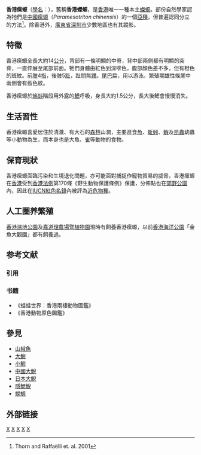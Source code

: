{{NoteTA
|G1 = Unit
}}
{{Speciesbox
| genus = Paramesotriton
| species = hongkongensis
| status = NT
| status_system = iucn3.1
| status_ref = <ref>{{IUCN2006|assessors=Michael Wai Neng Lau, Bosco Chan ''et el''|year=2004|id=59460|title=Paramesotriton hongkongensis|downloaded=2009年1月15日}}</ref>
|trend = down
| image = Hong Kong Newt 1.jpg
| authority = (Myers and Leviton, 1962)
}}

'''香港瘰螈'''（[[學名|學名]]：''{{lang|la|Paramesotriton hongkongensis}}''），舊稱'''香港蠑螈'''，是[[香港|香港]]唯一一種本土[[蠑螈科|蠑螈]]。部份自然學家認為牠們是[[中國瘰螈|中國瘰螈]]（''Paramesotriton chinensis''）的一個[[亞種|亞種]]，但普遍認同分立的方法<ref>Thorn and Raffaëlli et. al. 2001</ref>。除香港外，[[廣東省|廣東省]][[深圳市|深圳市]]少數地區也有其蹤影。

==特徵==
香港瘰螈全長大約14[[公分|公分]]，背部有一條明顯的中脊，背中部兩側都有明顯的突脊，一直伸展至尾部前面。牠們身體由紅色到深啡色，腹部顏色差不多，但有橙色的斑紋。前[[肢|肢]]4[[手指|指]]，後肢5[[趾|趾]]，趾間無[[蹼|蹼]]。[[尾巴|尾巴]]扁，用以游泳。繁殖期雄性條尾中兩側會有藍色紋。

香港瘰螈於[[蝌蚪|蝌蚪]]階段用外露的[[鰓|鰓]]呼吸，身長大約1.5公分，長大後鰓會慢慢消失。

==生活習性==
香港瘰螈喜愛居住於清澈、有大石的[[森林|森林]]山澗，主要進食[[魚|魚]]、[[蚯蚓|蚯蚓]]、[[蝦|蝦]]及[[昆蟲|昆蟲]]幼蟲等小動物為生，而本身也是大魚、[[雀|雀]]等動物的食物。

==保育現狀==
香港瘰螈面臨污染和生境退化問題，亦可能面對捕捉作寵物貿易的威脅。香港瘰螈在[[香港|香港]]受到[[香港法例|香港法例]]第170條《野生動物保護條例》保護，分佈點也在[[郊野公園|郊野公園]]內，因此在[[IUCN紅色名錄|IUCN紅色名錄]]內被評為[[近危物種|近危物種]]。

==人工圈养繁殖==
[[香港濕地公園|香港濕地公園]]及[[嘉道理農場暨植物園|嘉道理農場暨植物園]]現時有飼養香港瘰螈，以前[[香港海洋公園|香港海洋公園]]「金魚大觀園」都有飼養過。

==参考文献==
=== 引用 ===
{{Reflist}}

=== 书籍 ===
*《蛙蛙世界：香港兩棲動物圖鑑》
*《香港動物原色圖鑑》

==參見==
*[[山椒魚|山椒魚]]
*[[大鯢|大鯢]]
*[[小鯢|小鯢]]
*[[中國大鯢|中國大鯢]]
*[[日本大鯢|日本大鯢]]
*[[隱鰓鯢|隱鰓鯢]]
*[[蠑螈科|蠑螈]]

==外部链接==
{{Commons|Paramesotriton hongkongensis}}
{{taxonbar}}

[[Category:瘰螈属|X]]
[[Category:香港特有種|X]]
[[Category:香港動物|X]]
[[Category:中國特有爬行動物|X]]
[[Category:1962年描述的动物|X]]